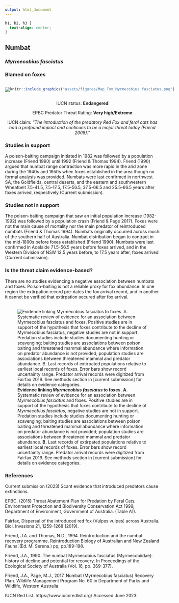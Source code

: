 ```yaml
---
output: html_document
---
```

```css
h1, h2, h3 {
  text-align: center;
}
```

## **Numbat**
### *Myrmecobius fasciatus*
### Blamed on foxes

:::: {style="display: flex;"}

[![](assets/photos/Myrmecobius fasciatus.png)](https://www.inaturalist.org/photos/62718512?size=original)

::: {}

:::

::: {}
  ```r
  knitr::include_graphics("assets/figures/Map_Fox_Myrmecobius fasciatus.png")
  ```
:::

::::
<center>
IUCN status: **Endangered**

EPBC Predator Threat Rating: **Very high/Extreme**

IUCN claim: *"The introduction of the predatory Red Fox and feral cats has had a profound impact and continues to be a major threat today (Friend 2008)."*

</center>

### Studies in support

A poison-baiting campaign initiated in 1982 was followed by a population increase (Friend 1990) until 1992 (Friend & Thomas 1994). Friend (1990) argued that numbat range contraction was more rapid in the arid zone during the 1940s and 1950s when foxes established in the area though no formal analysis was provided. Numbats were last confirmed in northwest SA, the Goldfields, central deserts, and the eastern and southwestern Wheatbelt 7.5-41.5, 7.5-17.5, 17.5-56.5, 37.5-66.5 and 25.5-66.5 years after foxes arrived, respectively (Current submission).

### Studies not in support

The poison-baiting campaign that saw an initial population increase (1982-1992) was followed by a population crash (Friend & Page 2017). Foxes were not the main cause of mortality nor the main predator of reintroduced numbats (Friend & Thomas 1994). Numbats originally occurred across much of the southern half of Australia. Numbat distribution began to contract in the mid-1800s before foxes established (Friend 1990). Numbats were last confirmed in Adelaide 71.5-56.5 years before foxes arrived, and in the Western Division of NSW 12.5 years before, to 17.5 years after, foxes arrived (Current submission).

### Is the threat claim evidence-based?

There are no studies evidencing a negative association between numbats and foxes. Poison-baiting is not a reliable proxy for fox abundance. In one region the extirpation record pre-dates the fox arrival record, and in another it cannot be verified that extirpation occured after fox arrival.
<br>
<br>

![**Evidence linking *Myrmecobius fasciatus* to foxes.** **A.** Systematic review of evidence for an association between *Myrmecobius fasciatus* and foxes. Positive studies are in support of the hypothesis that foxes contribute to the decline of *Myrmecobius fasciatus*, negative studies are not in support. Predation studies include studies documenting hunting or scavenging; baiting studies are associations between poison baiting and threatened mammal abundance where information on predator abundance is not provided; population studies are associations between threatened mammal and predator abundance. **B.** Last records of extirpated populations relative to earliest local records of foxes. Error bars show record uncertainty range. Predator arrival records were digitized from Fairfax 2019. See methods section in [current submission] for details on evidence categories.](assets/figures/Main_Evidence_Fox_Myrmecobius fasciatus.png)

### References

Current submission (2023) Scant evidence that introduced predators cause extinctions.

EPBC. (2015) Threat Abatement Plan for Predation by Feral Cats. Environment Protection and Biodiversity Conservation Act 1999, Department of Environment, Government of Australia. (Table A1).

Fairfax, Dispersal of the introduced red fox (Vulpes vulpes) across Australia. Biol. Invasions 21, 1259-1268 (2019).

Friend, J.A. and Thomas, N.D., 1994. Reintroduction and the numbat recovery programme. Reintroduction Biology of Australian and New Zealand Fauna’.(Ed. M. Serena.) pp, pp.189-198.

Friend, J.A., 1990. The numbat Myrmecobius fasciatus (Myrmecobiidae): history of decline and potential for recovery. In Proceedings of the Ecological Society of Australia (Vol. 16, pp. 369-377).

Friend, J.A., Page, M.J., 2017. Numbat (Myrmecobius fasciatus) Recovery Plan. Wildlife Management Program No. 60 in Department of Parks and Wildlife, Western Australia

IUCN Red List. https://www.iucnredlist.org/ Accessed June 2023

